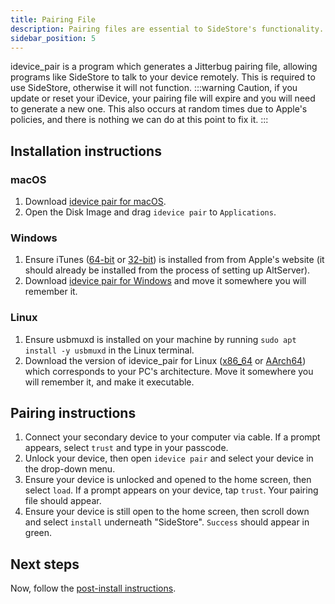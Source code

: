 ```yaml
---
title: Pairing File
description: Pairing files are essential to SideStore's functionality.
sidebar_position: 5
---
```


idevice_pair is a program which generates a Jitterbug pairing file, allowing programs like SideStore to talk to your device remotely. This is required to use SideStore, otherwise it will not function.
:::warning
Caution, if you update or reset your iDevice, your pairing file will expire and you will need to generate a new one. This also occurs at random times due to Apple's policies, and there is nothing we can do at this point to fix it.
:::

## Installation instructions

### macOS

1. Download [idevice pair for macOS](https://github.com/jkcoxson/idevice_pair/releases/latest/download/iDevicePair--macos-universal.dmg).
2. Open the Disk Image and drag `idevice pair` to `Applications`.

### Windows

1. Ensure iTunes ([64-bit](https://apple.com/itunes/download/win64) or [32-bit](https://apple.com/itunes/download/win32)) is installed from from Apple's website (it should already be installed from the process of setting up AltServer).
2. Download [idevice pair for Windows](https://github.com/jkcoxson/idevice_pair/releases/latest/download/iDevicePair--windows-x86_64.exe) and move it somewhere you will remember it.

### Linux

1. Ensure usbmuxd is installed on your machine by running `sudo apt install -y usbmuxd` in the Linux terminal.
2. Download the version of idevice_pair for Linux ([x86_64](https://github.com/jkcoxson/idevice_pair/releases/latest/download/iDevicePair--linux-x86_64.AppImage) or [AArch64](https://github.com/jkcoxson/idevice_pair/releases/latest/download/iDevicePair--linux-aarch64.AppImage)) which corresponds to your PC's architecture. Move it somewhere you will remember it, and make it executable.

## Pairing instructions

1. Connect your secondary device to your computer via cable. If a prompt appears, select `trust` and type in your passcode.
2. Unlock your device, then open `idevice pair` and select your device in the drop-down menu.
3. Ensure your device is unlocked and opened to the home screen, then select `load`. If a prompt appears on your device, tap `trust`. Your pairing file should appear.
4. Ensure your device is still open to the home screen, then scroll down and select `install` underneath "SideStore". `Success` should appear in green.

## Next steps
Now, follow the [post-install instructions](post-install).
